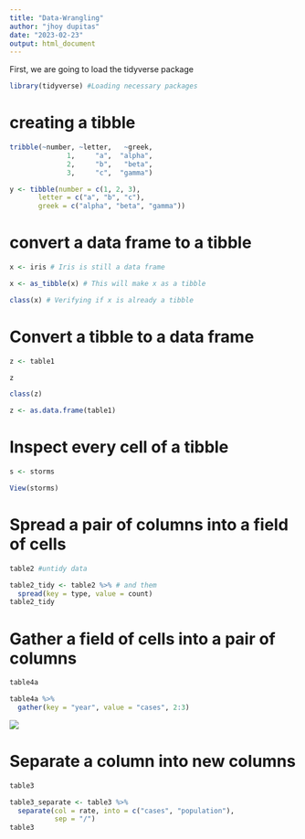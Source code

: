 ```yaml
---
title: "Data-Wrangling"
author: "jhoy dupitas"
date: "2023-02-23"
output: html_document
---
```


First, we are going to load the tidyverse package

```r
library(tidyverse) #Loading necessary packages
```

# creating a tibble 

```r
tribble(~number, ~letter,   ~greek,
              1,     "a",  "alpha",
              2,     "b",   "beta",
              3,     "c",  "gamma")
```

```r
y <- tibble(number = c(1, 2, 3), 
       letter = c("a", "b", "c"),
       greek = c("alpha", "beta", "gamma"))
```

# convert a data frame to a tibble

```r
x <- iris # Iris is still a data frame
```

```r
x <- as_tibble(x) # This will make x as a tibble
```

```r
class(x) # Verifying if x is already a tibble
```

# Convert a tibble to a data frame 

```r
z <- table1
```

```r
z
```

```r
class(z)
```

```r
z <- as.data.frame(table1)
```

#  Inspect every cell of a tibble

```r
s <- storms
```

```r
View(storms)
```

# Spread a pair of columns into a field of cells

```r
table2 #untidy data
```

```r
table2_tidy <- table2 %>% # and them
  spread(key = type, value = count)
table2_tidy
```

# Gather a field of cells into a pair of columns

```r
table4a
```
```r
table4a %>% 
  gather(key = "year", value = "cases", 2:3)
```

![](wide-to-long.png)

# Separate a column into new columns

```r
table3
```

```r
table3_separate <- table3 %>% 
  separate(col = rate, into = c("cases", "population"), 
           sep = "/")
table3
```

